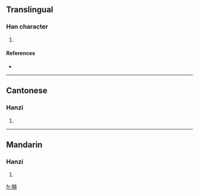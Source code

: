 ==Translingual==

===Han character===
{{Han char|rn=93|rad=牛|as=08|sn=12|four=2758<sub>1</sub>|canj=竹手月一金 (HQBMC)}}

# {{defn|Han|sort=牛08}}

====References====
* {{Han ref|kx=0702.141|hdz=31813.030|uh=728B|ud=29323|bh=DA6C|bd=55916}}

----

==Cantonese==

===Hanzi===
{{yue-hanzi|jyut=|y=geui6}}

# {{defn|Cantonese}}

----

==Mandarin==

===Hanzi===
{{cmn-hanzi|pin=[[jù]] ([[ju4]])|wg=chü<sup>4</sup>}}

# {{defn|Mandarin}}

[[fr:犋]]